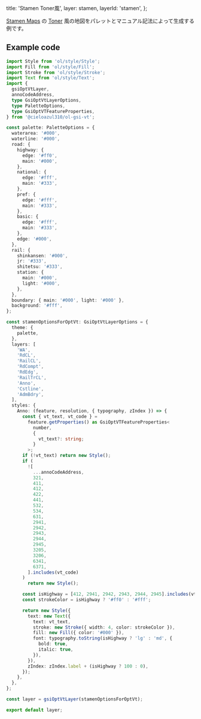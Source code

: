 
  title: 'Stamen Toner風',
  layer: stamen,
  layerId: 'stamen',
};

[Stamen Maps](http://maps.stamen.com/) の [Toner](http://maps.stamen.com/#toner) 風の地図をパレットとマニュアル記法によって生成する例です。

## Example code

```ts
import Style from 'ol/style/Style';
import Fill from 'ol/style/Fill';
import Stroke from 'ol/style/Stroke';
import Text from 'ol/style/Text';
import {
  gsiOptVtLayer,
  annoCodeAddress,
  type GsiOptVtLayerOptions,
  type PaletteOptions,
  type GsiOptVTFeatureProperties,
} from '@cieloazul310/ol-gsi-vt';

const palette: PaletteOptions = {
  waterarea: '#000',
  waterline: '#000',
  road: {
    highway: {
      edge: '#ff0',
      main: '#000',
    },
    national: {
      edge: '#fff',
      main: '#333',
    },
    pref: {
      edge: '#fff',
      main: '#333',
    },
    basic: {
      edge: '#fff',
      main: '#333',
    },
    edge: '#000',
  },
  rail: {
    shinkansen: '#000',
    jr: '#333',
    shitetsu: '#333',
    station: {
      main: '#000',
      light: '#000',
    },
  },
  boundary: { main: '#000', light: '#000' },
  background: '#fff',
};

const stamenOptionsForOptVt: GsiOptVtLayerOptions = {
  theme: {
    palette,
  },
  layers: [
    'WA',
    'RdCL',
    'RailCL',
    'RdCompt',
    'RdEdg',
    'RailTrCL',
    'Anno',
    'Cstline',
    'AdmBdry',
  ],
  styles: {
    Anno: (feature, resolution, { typography, zIndex }) => {
      const { vt_text, vt_code } =
        feature.getProperties() as GsiOptVTFeatureProperties<
          number,
          {
            vt_text?: string;
          }
        >;
      if (!vt_text) return new Style();
      if (
        ![
          ...annoCodeAddress,
          321,
          411,
          412,
          422,
          441,
          532,
          534,
          631,
          2941,
          2942,
          2943,
          2944,
          2945,
          3205,
          3206,
          6341,
          6371,
        ].includes(vt_code)
      )
        return new Style();

      const isHighway = [412, 2941, 2942, 2943, 2944, 2945].includes(vt_code);
      const strokeColor = isHighway ? '#ff0' : '#fff';

      return new Style({
        text: new Text({
          text: vt_text,
          stroke: new Stroke({ width: 4, color: strokeColor }),
          fill: new Fill({ color: '#000' }),
          font: typography.toString(isHighway ? 'lg' : 'md', {
            bold: true,
            italic: true,
          }),
        }),
        zIndex: zIndex.label + (isHighway ? 100 : 0),
      });
    },
  },
};

const layer = gsiOptVtLayer(stamenOptionsForOptVt);

export default layer;
```

